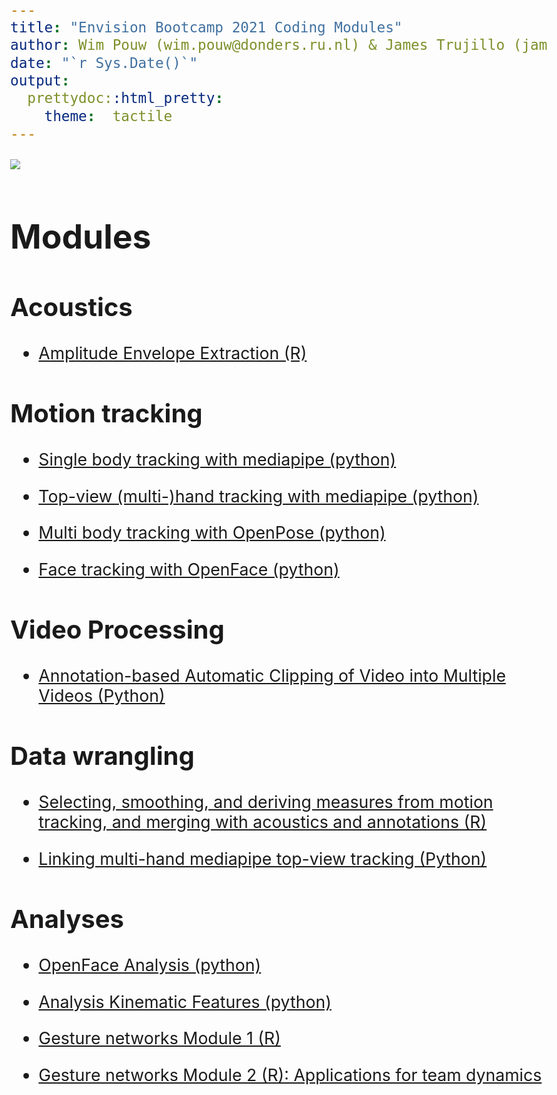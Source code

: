 ```yaml
---
title: "Envision Bootcamp 2021 Coding Modules"
author: Wim Pouw (wim.pouw@donders.ru.nl) & James Trujillo (james.trujillo@donders.ru.nl)
date: "`r Sys.Date()`"
output:
  prettydoc::html_pretty:
    theme:  tactile
---
```

<div class = "blue">

![](../../images/envision_banner.png)
<style type="text/css">
  body{
  font-size: 20pt;
}
</style>


# Modules

## Acoustics

* [Amplitude Envelope Extraction (R)](https://wimpouw.github.io/EnvisionBootcamp2021/extract_AmplitudeEnvelope_Rmarkdown.html)

## Motion tracking
* [Single body tracking with mediapipe (python)](https://wimpouw.github.io/EnvisionBootcamp2021/MediaPipe_body_module.html)

* [Top-view (multi-)hand tracking with mediapipe (python)](https://wimpouw.github.io/EnvisionBootcamp2021/MediaPipe_tophand_module)

* [Multi body tracking with OpenPose (python)](https://wimpouw.github.io/EnvisionBootcamp2021/OpenPose_module.html)

* [Face tracking with OpenFace (python)](https://wimpouw.github.io/EnvisionBootcamp2021/OpenFace_module.html)

## Video Processing

* [Annotation-based Automatic Clipping of Video into Multiple Videos (Python)](https://wimpouw.github.io/EnvisionBootcamp2021/AnnotationBasedVideoClippings.html)

## Data wrangling

* [Selecting, smoothing, and deriving measures from motion tracking, and merging with acoustics and annotations (R)](https://wimpouw.github.io/EnvisionBootcamp2021/MergingAcousticsMT.html)

* [Linking multi-hand mediapipe top-view tracking (Python)](https://wimpouw.github.io/EnvisionBootcamp2021/MediaPipe_linking_module.html)

## Analyses
* [OpenFace Analysis (python)](https://wimpouw.github.io/EnvisionBootcamp2021/OpenFace_analysis.html)

* [Analysis Kinematic Features (python)](https://wimpouw.github.io/EnvisionBootcamp2021/Analysis_kinematic_features_module.html)

* [Gesture networks Module 1 (R)](https://wimpouw.github.io/EnvisionBootcamp2021/gesturenetworks_module1.html)

* [Gesture networks Module 2 (R): Applications for team dynamics](https://wimpouw.github.io/EnvisionBootcamp2021/gesturenetworks_module2.html)


